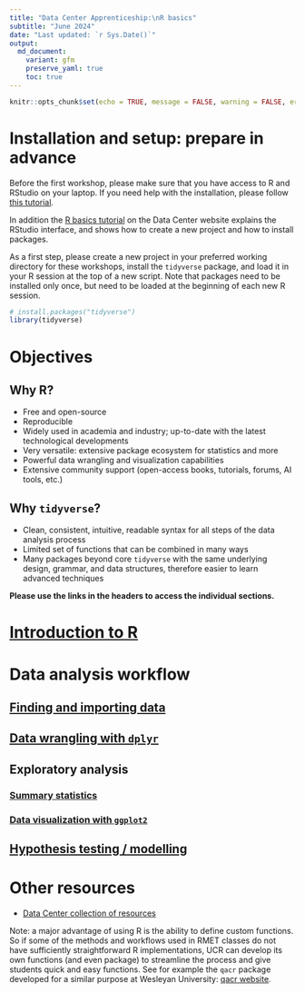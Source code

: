 ```yaml
---
title: "Data Center Apprenticeship:\nR basics"
subtitle: "June 2024" 
date: "Last updated: `r Sys.Date()`"
output:
  md_document:
    variant: gfm
    preserve_yaml: true
    toc: true
---
```


```r
knitr::opts_chunk$set(echo = TRUE, message = FALSE, warning = FALSE, error = FALSE)
```

# Installation and setup: prepare in advance

Before the first workshop, please make sure that you have access to R and RStudio on your laptop.
If you need help with the installation, please follow [this tutorial](../../tutorial/r_install).

In addition the [R basics tutorial](../../tutorial/r_basics) on the Data Center website explains the RStudio interface, and shows how to create a new project and how to install packages.

As a first step, please create a new project in your preferred working directory for these workshops, install the `tidyverse` package, and load it in your R session at the top of a new script.
Note that packages need to be installed only once, but need to be loaded at the beginning of each new R session.

```r
# install.packages("tidyverse")
library(tidyverse)
```

# Objectives

## Why R?

* Free and open-source
* Reproducible
* Widely used in academia and industry; up-to-date with the latest technological developments
* Very versatile: extensive package ecosystem for statistics and more
* Powerful data wrangling and visualization capabilities
* Extensive community support (open-access books, tutorials, forums, AI tools, etc.)

## Why `tidyverse`?

* Clean, consistent, intuitive, readable syntax for all steps of the data analysis process
* Limited set of functions that can be combined in many ways
* Many packages beyond core `tidyverse` with the same underlying design, grammar, and data structures, therefore easier to learn advanced techniques

**Please use the links in the headers to access the individual sections.**

# [Introduction to R](intro)

# Data analysis workflow

## [Finding and importing data](import)

## [Data wrangling with `dplyr`](clean)

## Exploratory analysis

### [Summary statistics](summary)

### [Data visualization with `ggplot2`](ggplot)

## [Hypothesis testing / modelling](stats)

# Other resources

* [Data Center collection of resources](../../tutorial/links/)

Note: a major advantage of using R is the ability to define custom functions.
So if some of the methods and workflows used in RMET classes do not have sufficiently straightforward R implementations, UCR can develop its own functions (and even package) to streamline the process and give students quick and easy functions.
See for example the `qacr` package developed for a similar purpose at Wesleyan University: [qacr website](https://rkabacoff.github.io/qacr/articles/qacr.html).